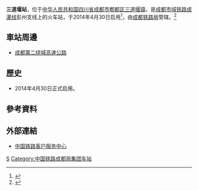 {{Infobox China railway station
|车站名称 = 三道堰站
|图片 = 
|图片介绍 = 
|其他名称 =
|车站拼音 = Sandaoyan
|英文名称 = Sandaoyan Railway Station
|车站代码 = 
|电报码 = 
|拼音码 = 
|车站地址 = [[四川省|四川省]][[成都市|成都市]][[郫都区|郫都区]][[三道堰镇|三道堰镇]]
|归属 = [[成都铁路局|成都铁路局]]
|车站等级 = 
|线路 = [[成都市域铁路成灌线|成都市域铁路成灌线]]彭州支线
|月台数目 = 
|股道数目 = 
|坐标 = {{coord|30|52|45.33|N|103|54|0.74|E|display=inline,title}}
}}
'''三道堰站'''，位于[[中华人民共和国|中华人民共和国]][[四川省|四川省]][[成都市|成都市]][[郫都区|郫都区]][[三道堰镇|三道堰镇]]，是[[成都市域铁路成灌线|成都市域铁路成灌线]]彭州支线上的火车站，于2014年4月30日启用<ref>{{Cite web |url=http://scnews.newssc.org/system/20140413/000360725.html |title=成灌快铁彭州支线五一前开通试运营 成都半小时到彭州 |accessdate=2017-01-25 |archive-date=2019-02-19 |archive-url=https://web.archive.org/web/20190219011343/http://scnews.newssc.org/system/20140413/000360725.html |dead-url=no }}</ref>，由[[成都铁路局|成都铁路局]]管辖。<ref>{{Cite web |url=http://news.163.com/12/1111/08/8G11AGQO00014AEE.html |title=成灌快铁彭州支线6个车站明年亮相 |access-date=2017-01-25 |archive-url=https://web.archive.org/web/20190219011343/http://news.163.com/12/1111/08/8G11AGQO00014AEE.html |archive-date=2019-02-19 |dead-url=yes }}</ref>
==車站周邊==
* [[成都第二绕城高速公路|成都第二绕城高速公路]]

==歷史==
* 2014年4月30日正式启用。
==參考資料==
{{reflist}}
==外部連結==
* [http://www.12306.cn/mormhweb/ 中国铁路客户服务中心]{{Wayback|url=http://www.12306.cn/mormhweb/ |date=20180205163941 }}
{{China-rail-stub}}
{{成灌快速铁路}}
[[Category:郫都区铁路车站|S]]
[[Category:中国铁路成都局集团车站|Category:中国铁路成都局集团车站]]